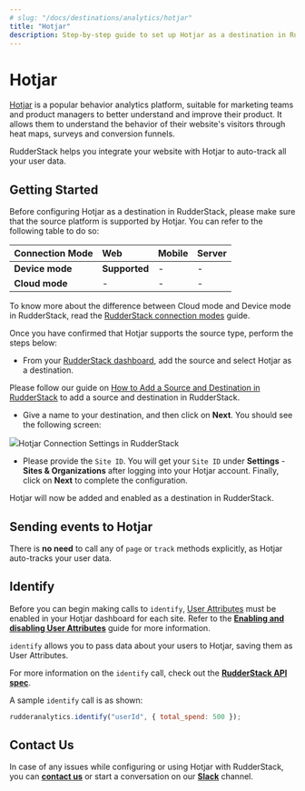 ```yaml
---
# slug: "/docs/destinations/analytics/hotjar"
title: "Hotjar"
description: Step-by-step guide to set up Hotjar as a destination in RudderStack
---
```


# Hotjar

[Hotjar](https://www.hotjar.com/) is a popular behavior analytics platform, suitable for marketing teams and product managers to better understand and improve their product. It allows them to understand the behavior of their website's visitors through heat maps, surveys and conversion funnels.

RudderStack helps you integrate your website with Hotjar to auto-track all your user data.

## Getting Started

Before configuring Hotjar as a destination in RudderStack, please make sure that the source platform is supported by Hotjar. You can refer to the following table to do so:

| **Connection Mode** | **Web**       | **Mobile** | **Server** |
| :------------------ | :------------ | :--------- | :--------- |
| **Device mode**     | **Supported** | -          | -          |
| **Cloud mode**      | -             | -          | -          |

<div class="infoBlock">

To know more about the difference between Cloud mode and Device mode in RudderStack, read the <a href="https://rudderstack.com/docs/connections/rudderstack-connection-modes/">RudderStack connection modes</a> guide.

</div>

Once you have confirmed that Hotjar supports the source type, perform the steps below:

- From your [RudderStack dashboard](https://app.rudderlabs.com/), add the source and select Hotjar as a destination.

<div class="infoBlock">

Please follow our guide on <a href="https://rudderstack.com/docs/connections/adding-source-and-destination-rudderstack/">How to Add a Source and Destination in RudderStack</a> to add a source and destination in RudderStack.

</div>

- Give a name to your destination, and then click on **Next**. You should see the following screen:

<img src="../../assets/Hotjar-1.png" /><span class="imageTitle">Hotjar Connection Settings in RudderStack</span>

- Please provide the `Site ID`. You will get your `Site ID` under **Settings** - **Sites & Organizations** after logging into your Hotjar account. Finally, click on **Next** to complete the configuration.

Hotjar will now be added and enabled as a destination in RudderStack.

## Sending events to Hotjar

There is **no need** to call any of `page` or `track` methods explicitly, as Hotjar auto-tracks your user data.

## Identify

<div class="warningBlock">

Before you can begin making calls to `identify`, <a href="https://insights.hotjar.com/settings/user-attributes">User Attributes</a> must be enabled in your Hotjar dashboard for each site. Refer to the [**Enabling and disabling User Attributes**](https://help.hotjar.com/hc/en-us/articles/360033640653-Identify-API-Reference#making_calls_to_identify) guide for more information.

</div>

`identify` allows you to pass data about your users to Hotjar, saving them as User Attributes.

<div class="infoBlock">

For more information on the `identify` call, check out the [**RudderStack API spec**](https://rudderstack.com/docs/rudderstack-api/api-specification/rudderstack-spec/identify/).

</div>

A sample `identify` call is as shown:

```javascript
rudderanalytics.identify("userId", { total_spend: 500 });
```

## Contact Us

In case of any issues while configuring or using Hotjar with RudderStack, you can [**contact us**](mailto:%20docs@rudderstack.com) or start a conversation on our [**Slack**](https://rudderstack.com/join-rudderstack-slack-community) channel.
